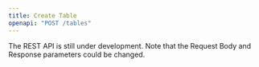 ```yaml
---
title: Create Table
openapi: "POST /tables"
---
```


<Warning>

The REST API is still under development. Note that the Request Body and Response parameters could be changed.

</Warning>